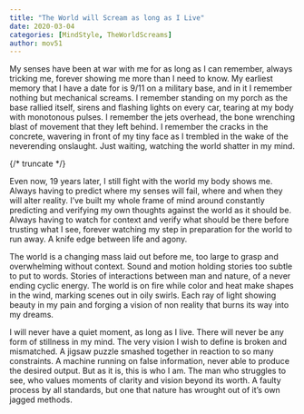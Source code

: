 ```yaml
---
title: "The World will Scream as long as I Live"
date: 2020-03-04
categories: [MindStyle, TheWorldScreams]
author: mov51
---
```


My senses have been at war with me for as long as I can remember, always tricking me, forever showing me more than I need to know. My earliest memory that I have a date for is 9/11 on a military base, and in it I remember nothing but mechanical screams. I remember standing on my porch as the base rallied itself, sirens and flashing lights on every car, tearing at my body with monotonous pulses. I remember the jets overhead, the bone wrenching blast of movement that they left behind. I remember the cracks in the concrete, wavering in front of my tiny face as I trembled in the wake of the neverending onslaught. Just waiting, watching the world shatter in my mind.  

{/* truncate */}

Even now, 19 years later, I still fight with the world my body shows me. Always having to predict where my senses will fail, where and when they will alter reality. I’ve built my whole frame of mind around constantly predicting and verifying my own thoughts against the world as it should be. Always having to watch for context and verify what should be there before trusting what I see, forever watching my step in preparation for the world to run away. A knife edge between life and agony.  

The world is a changing mass laid out before me, too large to grasp and overwhelming without context. Sound and motion holding stories too subtle to put to words. Stories of interactions between man and nature, of a never ending cyclic energy. The world is on fire while color and heat make shapes in the wind, marking scenes out in oily swirls. Each ray of light showing beauty in my pain and forging a vision of non reality that burns its way into my dreams.  

I will never have a quiet moment, as long as I live. There will never be any form of stillness in my mind. The very vision I wish to define is broken and mismatched. A jigsaw puzzle smashed together in reaction to so many constraints. A machine running on false information, never able to produce the desired output. But as it is, this is who I am. The man who struggles to see, who values moments of clarity and vision beyond its worth. A faulty process by all standards, but one that nature has wrought out of it’s own jagged methods.